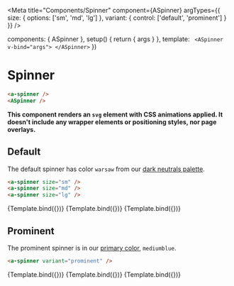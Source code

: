 
<Meta
  title="Components/Spinner"
  component={ASpinner}
  argTypes={{
    size: {
      options: ['sm', 'md', 'lg']
    },
    variant: {
      control: ['default', 'prominent']
    }
  }}
/>

  components: { ASpinner },
  setup() {
    return { args }
  },
  template: `
  <ASpinner v-bind="args">
  </ASpinner>`
})

# Spinner

```html
<a-spinner />
<ASpinner />
```

<ArgsTable of={ASpinner} />

**This component renders an `svg` element with CSS animations applied. It doesn't include any wrapper elements or positioning styles, nor page overlays.**

## Default

The default spinner has color `warsaw` from our [dark neutrals palette](http://localhost:6006/?path=/docs/primitives-colors--warsaw#dark-neutrals).

```html
<a-spinner size="sm" />
<a-spinner size="md" />
<a-spinner size="lg" />
```

<Canvas>
  <Story name="spinner default sm" args={{ size: 'sm' }}>
    {Template.bind({})}
  </Story>
  <Story name="spinner default md" args={{ size: 'md' }}>
    {Template.bind({})}
  </Story>
  <Story name="spinner default lg" args={{ size: 'lg' }}>
    {Template.bind({})}
  </Story>
</Canvas>

## Prominent

The prominent spinner is in our [primary color](http://localhost:6006/?path=/docs/primitives-colors--mediumblue#primary-pallette), `mediumblue`.

```html
<a-spinner variant="prominent" />
```

<Canvas>
  <Story name="spinner prominent sm" args={{ variant: 'prominent', size: 'sm' }}>
    {Template.bind({})}
  </Story>
  <Story name="spinner prominent md" args={{ variant: 'prominent', size: 'md' }}>
    {Template.bind({})}
  </Story>
  <Story name="spinner prominent lg" args={{ variant: 'prominent', size: 'lg' }}>
    {Template.bind({})}
  </Story>
</Canvas>
